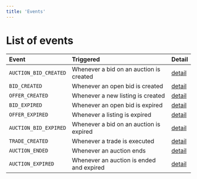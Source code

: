 ```yaml
---
title: 'Events'
---
```


# List of events

| Event                 | Triggered                                | Detail                                        |
| :-------------------- | :--------------------------------------- | :-------------------------------------------- |
| `AUCTION_BID_CREATED` | Whenever a bid on an auction is created  | [detail](/webhook/events/AUCTION_BID_CREATED) |
| `BID_CREATED`         | Whenever an open bid is created          | [detail](/webhook/events/BID_CREATED)         |
| `OFFER_CREATED`       | Whenever a new listing is created        | [detail](/webhook/events/OFFER_CREATED)       |
| `BID_EXPIRED`         | Whenever an open bid is expired          | [detail](/webhook/events/BID_EXPIRED)         |
| `OFFER_EXPIRED`       | Whenever a listing is expired            | [detail](/webhook/events/OFFER_EXPIRED)       |
| `AUCTION_BID_EXPIRED` | Whenever a bid on an auction is expired  | [detail](/webhook/events/AUCTION_BID_EXPIRED) |
| `TRADE_CREATED`       | Whenever a trade is executed             | [detail](/webhook/events/TRADE_CREATED)       |
| `AUCTION_ENDED`       | Whenever an auction ends                 | [detail](/webhook/events/AUCTION_ENDED)       |
| `AUCTION_EXPIRED`     | Whenever an auction is ended and expired | [detail](/webhook/events/AUCTION_EXPIRED)     |
